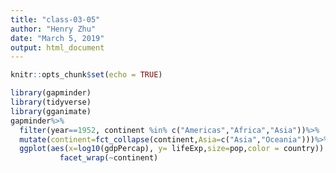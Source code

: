 ```yaml
---
title: "class-03-05"
author: "Henry Zhu"
date: "March 5, 2019"
output: html_document
---
```


```r
knitr::opts_chunk$set(echo = TRUE)
```
```r
library(gapminder)
library(tidyverse)
library(gganimate)
gapminder%>%
  filter(year==1952, continent %in% c("Americas","Africa","Asia"))%>%
  mutate(continent=fct_collapse(continent,Asia=c("Asia","Oceania")))%>%
  ggplot(aes(x=log10(gdpPercap), y= lifeExp,size=pop,color = country)) + geom_point(alpha=0.5,show.legend = FALSE)+
           facet_wrap(~continent)
  
```
